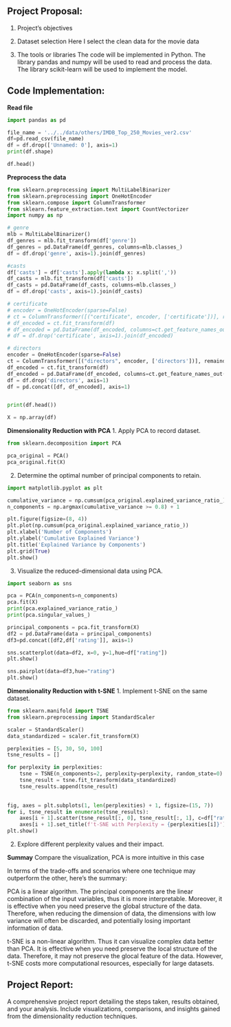 ## Project Proposal:
1. Project’s objectives


2. Dataset selection
Here I select the clean data for the movie data

3. The tools or libraries
The code will be implemented in Python. The library pandas and numpy will be used to read and process the data. The library scikit-learn will be used to implement the model.

## Code Implementation:

**Read file**
```python
import pandas as pd

file_name = '../../data/others/IMDB_Top_250_Movies_ver2.csv'
df=pd.read_csv(file_name)  
df = df.drop(['Unnamed: 0'], axis=1)
print(df.shape)
```

```python
df.head()
```

**Preprocess the data**
```python
from sklearn.preprocessing import MultiLabelBinarizer
from sklearn.preprocessing import OneHotEncoder
from sklearn.compose import ColumnTransformer
from sklearn.feature_extraction.text import CountVectorizer
import numpy as np

# genre
mlb = MultiLabelBinarizer()
df_genres = mlb.fit_transform(df['genre'])
df_genres = pd.DataFrame(df_genres, columns=mlb.classes_)
df = df.drop('genre', axis=1).join(df_genres)

#casts
df['casts'] = df['casts'].apply(lambda x: x.split(','))
df_casts = mlb.fit_transform(df['casts'])
df_casts = pd.DataFrame(df_casts, columns=mlb.classes_)
df = df.drop('casts', axis=1).join(df_casts)

# certificate
# encoder = OneHotEncoder(sparse=False)
# ct = ColumnTransformer([("certificate", encoder, ['certificate'])], remainder='passthrough')
# df_encoded = ct.fit_transform(df)
# df_encoded = pd.DataFrame(df_encoded, columns=ct.get_feature_names_out())
# df = df.drop('certificate', axis=1).join(df_encoded)

# directors
encoder = OneHotEncoder(sparse=False)
ct = ColumnTransformer([("directors", encoder, ['directors'])], remainder='passthrough')
df_encoded = ct.fit_transform(df)
df_encoded = pd.DataFrame(df_encoded, columns=ct.get_feature_names_out())
df = df.drop('directors', axis=1)
df = pd.concat([df, df_encoded], axis=1)


print(df.head())

X = np.array(df)
```


**Dimensionality Reduction with PCA**
1. Apply PCA to record dataset.
```python
from sklearn.decomposition import PCA

pca_original = PCA()
pca_original.fit(X)
```

2. Determine the optimal number of principal components to retain.
```python
import matplotlib.pyplot as plt

cumulative_variance = np.cumsum(pca_original.explained_variance_ratio_)
n_components = np.argmax(cumulative_variance >= 0.8) + 1

plt.figure(figsize=(8, 4))
plt.plot(np.cumsum(pca_original.explained_variance_ratio_))
plt.xlabel('Number of Components')
plt.ylabel('Cumulative Explained Variance')
plt.title('Explained Variance by Components')
plt.grid(True)
plt.show()
```

3. Visualize the reduced-dimensional data using PCA.
```python
import seaborn as sns

pca = PCA(n_components=n_components)
pca.fit(X)
print(pca.explained_variance_ratio_)
print(pca.singular_values_)

principal_components = pca.fit_transform(X)
df2 = pd.DataFrame(data = principal_components)
df3=pd.concat([df2,df['rating']], axis=1)

sns.scatterplot(data=df2, x=0, y=1,hue=df["rating"]) 
plt.show()

sns.pairplot(data=df3,hue="rating") 
plt.show()
```


**Dimensionality Reduction with t-SNE**
1. Implement t-SNE on the same dataset.
```python
from sklearn.manifold import TSNE
from sklearn.preprocessing import StandardScaler

scaler = StandardScaler()
data_standardized = scaler.fit_transform(X)

perplexities = [5, 30, 50, 100] 
tsne_results = []

for perplexity in perplexities:
    tsne = TSNE(n_components=2, perplexity=perplexity, random_state=0)
    tsne_result = tsne.fit_transform(data_standardized)
    tsne_results.append(tsne_result)

 
fig, axes = plt.subplots(1, len(perplexities) + 1, figsize=(15, 7))
for i, tsne_result in enumerate(tsne_results):
    axes[i + 1].scatter(tsne_result[:, 0], tsne_result[:, 1], c=df["rating"])
    axes[i + 1].set_title(f't-SNE with Perplexity = {perplexities[i]}')
plt.show()
```
2. Explore different perplexity values and their impact.

**Summay**
Compare the visualization, PCA is more intuitive in this case

In terms of the trade-offs and scenarios where one technique may outperform the other, here's the summary:

PCA is a linear algorithm. The principal components are the linear combination of the input variables, thus it is more interpretable. Moreover, it is effective when you need preserve the global structure of the data. Therefore, when reducing the dimension of data, the dimensions with low variance will often be discarded, and potentially losing important information of data. 

t-SNE is a non-linear algorithm. Thus it can visualize complex data better than PCA. It is effective when you need preserve the local structure of the data. Therefore, it may not preserve the glocal feature of the data. However, t-SNE costs more computational resources, especially for large datasets.

## Project Report:
A comprehensive project report detailing the steps taken, results obtained, and your analysis.
Include visualizations, comparisons, and insights gained from the dimensionality reduction techniques.